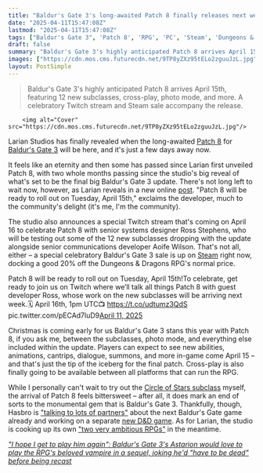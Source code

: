```yaml
---
title: "Baldur's Gate 3's long-awaited Patch 8 finally releases next week as the D&D RPG gets 12 new subclasses, a photo mode, and more in its final update"
date: "2025-04-11T15:47:08Z"
lastmod: "2025-04-11T15:47:08Z"
tags: ["Baldur's Gate 3", 'Patch 8', 'RPG', 'PC', 'Steam', 'Dungeons & Dragons', 'Cross-play', 'Update']
draft: false
summary: "Baldur's Gate 3's highly anticipated Patch 8 arrives April 15th, featuring 12 new subclasses, cross-play, photo mode, and more.  A celebratory Twitch stream and Steam sale accompany the release."
images: ["https://cdn.mos.cms.futurecdn.net/9TP8yZXz95tELo2zguuJzL.jpg"]
layout: PostSimple
---
```

> Baldur's Gate 3's highly anticipated Patch 8 arrives April 15th, featuring 12 new subclasses, cross-play, photo mode, and more.  A celebratory Twitch stream and Steam sale accompany the release.


        <img alt="Cover" src="https://cdn.mos.cms.futurecdn.net/9TP8yZXz95tELo2zguuJzL.jpg"/>
        
Larian Studios has finally revealed when the long-awaited [<u>Patch 8</u>](https://www.gamesradar.com/games/baldur-s-gate/larian-wasnt-kidding-when-it-said-its-not-quite-done-baldurs-gate-3-update-will-add-12-new-subclasses-crossplay-photo-mode-and-more-next-year/#:~:text=Patch%208%20will%20also%20add,now%20we%20have%20the%20details.) for [<u>Baldur's Gate 3</u>](https://www.gamesradar.com/baldurs-gate-3-guide/) will be here, and it's just a few days away now.

It feels like an eternity and then some has passed since Larian first unveiled Patch 8, with two whole months passing since the studio's big reveal of what's set to be the final big Baldur's Gate 3 update. There's not long left to wait now, however, as Larian reveals in a new online [<u>post</u>](https://x.com/baldursgate3/status/1910709438018998733). "Patch 8 will be ready to roll out on Tuesday, April 15th," exclaims the developer, much to the community's delight (it's me, I'm the community).

The studio also announces a special Twitch stream that's coming on April 16 to celebrate Patch 8 with senior systems designer Ross Stephens, who will be testing out some of the 12 new subclasses dropping with the update alongside senior communications developer Aoife Wilson. That's not all, either – a special celebratory Baldur's Gate 3 sale is up on [<u>Steam</u>](https://store.steampowered.com/app/1086940/Baldurs_Gate_3/) right now, docking a good 20% off the Dungeons & Dragons RPG's normal price.

Patch 8 will be ready to roll out on Tuesday, April 15th!To celebrate, get ready to join us on Twitch where we’ll talk all things Patch 8 with guest developer Ross, whose work on the new subclasses will be arriving next week.🗓 April 16th, 1pm UTC📺 https://t.co/udtumz3QdS pic.twitter.com/pECAd7luD9[April 11, 2025](https://twitter.com/cantworkitout/status/1910709438018998733)

Christmas is coming early for us Baldur's Gate 3 stans this year with Patch 8, if you ask me, between the subclasses, photo mode, and everything else included within the update. Players can expect to see new abilities, animations, cantrips, dialogue, summons, and more in-game come April 15 – and that's just the tip of the iceberg for the final patch. Cross-play is also finally going to be available between all platforms that can run the RPG.

While I personally can't wait to try out the [<u>Circle of Stars subclass</u>](https://www.gamesradar.com/games/rpg/as-i-await-baldurs-gate-3-patch-8-im-already-planning-my-next-run-around-a-cosmic-new-subclass/) myself, the arrival of Patch 8 feels bittersweet – after all, it does mark an end of sorts to the monumental gem that is Baldur's Gate 3. Thankfully, though, Hasbro is [<u>"talking to lots of partners"</u>](https://www.gamesradar.com/dandd-owner-hasbro-is-already-talking-to-lots-of-partners-about-the-next-baldurs-gate-game-and-hopes-its-not-another-25-years-before-it-comes-out/) about the next Baldur's Gate game already and working on a separate [<u>new D&amp;D game</u>](https://www.gamesradar.com/games/baldur-s-gate/after-the-success-of-baldurs-gate-3-hasbro-has-a-new-dungeons-and-dragons-game-in-the-works-we-want-to-reach-fans-where-they-want-to-play/). As for Larian, the studio is cooking up its own [<u>"two very ambitious RPGs"</u>](https://www.gamesradar.com/games/rpg/baldurs-gate-3-developer-is-gearing-up-for-its-two-very-ambitious-rpgs-by-opening-a-7th-studio-on-the-witcher-devs-territory/) in the meantime.

[<u><em>"I hope I get to play him again": Baldur's Gate 3's Astarion would love to play the RPG's beloved vampire in a sequel, joking he'd "have to be dead" before being recast</em></u>](https://www.gamesradar.com/games/baldur-s-gate/i-hope-i-get-to-play-him-again-baldurs-gate-3s-astarion-would-love-to-play-the-rpgs-beloved-vampire-in-a-sequel-joking-hed-have-to-be-dead-before-being-recast/)
        